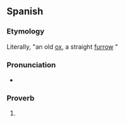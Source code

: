 ==Spanish==

===Etymology===
Literally, "an old [[ox]], a straight [[furrow]] {{gloss|it makes}}"

===Pronunciation===
* {{es-IPA|buéy viéjo, súrco derécho}}

===Proverb===
{{es-phrase}}

# {{rfdef|lang=es}}